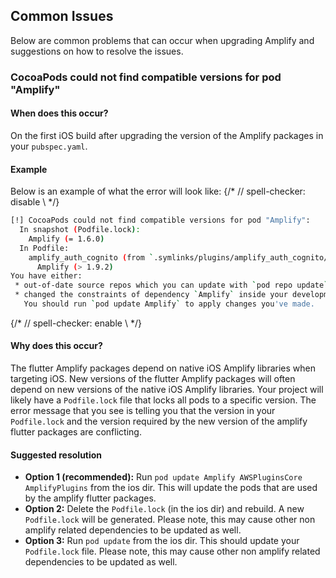 ## Common Issues

Below are common problems that can occur when upgrading Amplify and suggestions on how to resolve the issues.

### CocoaPods could not find compatible versions for pod "Amplify"

#### When does this occur?

On the first iOS build after upgrading the version of the Amplify packages in your `pubspec.yaml`.

#### Example

Below is an example of what the error will look like: {/* // spell-checker: disable \ */}

```sh
[!] CocoaPods could not find compatible versions for pod "Amplify":
  In snapshot (Podfile.lock):
    Amplify (= 1.6.0)
  In Podfile:
    amplify_auth_cognito (from `.symlinks/plugins/amplify_auth_cognito/ios`) was resolved to 0.0.1, which depends on
      Amplify (> 1.9.2)
You have either:
 * out-of-date source repos which you can update with `pod repo update` or with `pod install --repo-update`.
 * changed the constraints of dependency `Amplify` inside your development pod `amplify_auth_cognito`.
   You should run `pod update Amplify` to apply changes you've made.
```

{/* // spell-checker: enable \ */}

#### Why does this occur?

The flutter Amplify packages depend on native iOS Amplify libraries when targeting iOS. New versions of the flutter Amplify packages will often depend on new versions of the native iOS Amplify libraries. Your project will likely have a `Podfile.lock` file that locks all pods to a specific version. The error message that you see is telling you that the version in your `Podfile.lock` and the version required by the new version of the amplify flutter packages are conflicting.

#### Suggested resolution

- **Option 1 (recommended):** Run `pod update Amplify AWSPluginsCore AmplifyPlugins` from the ios dir. This will update the pods that are used by the amplify flutter packages.
- **Option 2:** Delete the `Podfile.lock` (in the ios dir) and rebuild. A new `Podfile.lock` will be generated. Please note, this may cause other non amplify related dependencies to be updated as well.
- **Option 3:** Run `pod update` from the ios dir. This should update your `Podfile.lock` file. Please note, this may cause other non amplify related dependencies to be updated as well.
